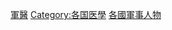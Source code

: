 {{Categories by country|nocat}}

[[Category:軍醫|]]
[[Category:各国医學|Category:各国医學]]
[[Category:各國軍事人物|]]